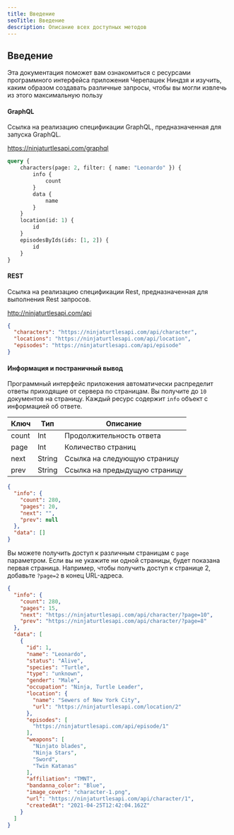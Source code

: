 ```yaml
---
title: Введение
seoTitle: Введение
description: Описание всех доступных методов
---
```


## Введение

Эта документация поможет вам ознакомиться с ресурсами программного интерфейса приложения Черепашек Ниндзя и изучить,
каким образом создавать различные запросы, чтобы вы могли извлечь из этого максимальную пользу

#### GraphQL
Ссылка на реализацию спецификации GraphQL, предназначенная для запуска GraphQL.

https://ninjaturtlesapi.com/graphql

```graphql
query {
    characters(page: 2, filter: { name: "Leonardo" }) {
        info {
            count
        }
        data {
            name
        }
    }
    location(id: 1) {
        id
    }
    episodesByIds(ids: [1, 2]) {
        id
    }
}
```
#### REST
Ссылка на реализацию спецификации Rest, предназначенная для выполнения Rest запросов.

http://ninjaturtlesapi.com/api

```json
{
  "characters": "https://ninjaturtlesapi.com/api/character",
  "locations": "https://ninjaturtlesapi.com/api/location",
  "episodes": "https://ninjaturtlesapi.com/api/episode"
}
```
#### Информация и постраничный вывод
Программный интерфейс приложения автоматически распределит ответы приходящие от сервера по страницам. Вы получите до `10` документов на страницу. Каждый ресурс содержит  `info`  объект с информацией об ответе.

| Ключ  | Тип    | Описание                      |
|-------|--------|-------------------------------|
| count | Int    | Продолжительность ответа      |,
| page  | Int    | Количество страниц            |,
| next  | String | Ссылка на следующую страницу  |,
| prev  | String | Ссылка на предыдущую страницу |

```json
{
  "info": {
    "count": 280,
    "pages": 20,
    "next": "",
    "prev": null
  },
  "data": []
}
```
Вы можете получить доступ к различным страницам с  `page`  параметром. Если вы не укажите ни одной страницы, будет показана
первая страница. Например, чтобы получить доступ к странице 2, добавьте  `?page=2` в конец URL-адреса.

```json
{
  "info": {
    "count": 280,
    "pages": 15,
    "next": "https://ninjaturtlesapi.com/api/character/?page=10",
    "prev": "https://ninjaturtlesapi.com/api/character/?page=8"
  },
  "data": [
    {
      "id": 1,
      "name": "Leonardo",
      "status": "Alive",
      "species": "Turtle",
      "type": "unknown",
      "gender": "Male",
      "occupation": "Ninja, Turtle Leader",
      "location": {
        "name": "Sewers of New York City",
        "url": "https://ninjaturtlesapi.com/location/2"
      },
      "episodes": [
        "https://ninjaturtlesapi.com/api/episode/1"
      ],
      "weapons": [
        "Ninjato blades",
        "Ninja Stars",
        "Sword",
        "Twin Katanas"
      ],
      "affiliation": "TMNT",
      "bandanna_color": "Blue",
      "image_cover": "character-1.png",
      "url": "https://ninjaturtlesapi.com/api/character/1",
      "createdAt": "2021-04-25T12:42:04.162Z"
    }
  ]
}
```
